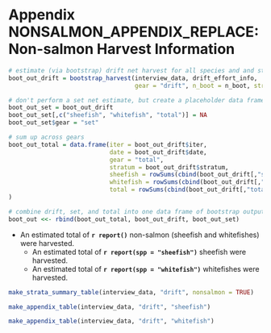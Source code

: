 \clearpage
\setcounter{figure}{0}
\setcounter{table}{0}
\renewcommand\thefigure{NONSALMON_APPENDIX_REPLACE\arabic{figure}}
\renewcommand\thetable{NONSALMON_APPENDIX_REPLACE\arabic{table}}

# Appendix NONSALMON_APPENDIX_REPLACE: Non-salmon Harvest Information {-}

```r
# estimate (via bootstrap) drift net harvest for all species and and strata
boot_out_drift = bootstrap_harvest(interview_data, drift_effort_info,
                                   gear = "drift", n_boot = n_boot, stratify_interviews = TRUE, nonsalmon = TRUE)

# don't perform a set net estimate, but create a placeholder data frame
boot_out_set = boot_out_drift
boot_out_set[,c("sheefish", "whitefish", "total")] = NA
boot_out_set$gear = "set"

# sum up across gears
boot_out_total = data.frame(iter = boot_out_drift$iter, 
                            date = boot_out_drift$date,
                            gear = "total", 
                            stratum = boot_out_drift$stratum,
                            sheefish = rowSums(cbind(boot_out_drift[,"sheefish"], boot_out_set[,"sheefish"]), na.rm = TRUE),
                            whitefish = rowSums(cbind(boot_out_drift[,"whitefish"], boot_out_set[,"whitefish"]), na.rm = TRUE),
                            total = rowSums(cbind(boot_out_drift[,"total"], boot_out_set[,"total"]), na.rm = TRUE)
)

# combine drift, set, and total into one data frame of bootstrap output
boot_out <<- rbind(boot_out_total, boot_out_drift, boot_out_set)
```

* An estimated total of **`r report()`** non-salmon (sheefish and whitefishes) were harvested.
  * An estimated total of **`r report(spp = "sheefish")`** sheefish were harvested.
  * An estimated total of **`r report(spp = "whitefish")`** whitefishes were harvested.

```r
make_strata_summary_table(interview_data, "drift", nonsalmon = TRUE)
```

```r
make_appendix_table(interview_data, "drift", "sheefish")
```

```r
make_appendix_table(interview_data, "drift", "whitefish")
```
